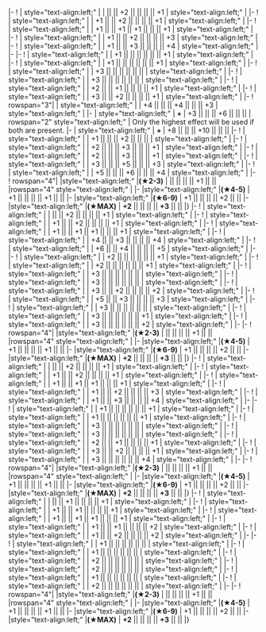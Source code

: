 {{Ship/EquipmentBonuses|Kai Ni Go|class=<includeonly>mw-collapsed</includeonly>}}
|-
! {{GreenPlane}}{{EquipmentLink|Reppuu Kai (Prototype Carrier-based Model)}}
| style="text-align:left;" | 
| || || +2 || || || || +1 
| style="text-align:left;" |
|-
! {{GreenPlane}}{{EquipmentLink|Reppuu Kai Ni}}
| style="text-align:left;" | 
| +1 || || +2 || || || || +1 
| style="text-align:left;" |
|-
! {{Fighter}}{{EquipmentLink|XF5U}}
| style="text-align:left;" | 
| +1 || || +1 || +1 || || || +1
| style="text-align:left;" |
|-
! {{NightFighter}}{{EquipmentLink|Reppuu Kai Ni Model E}}
| style="text-align:left;" | 
| +1 || || +2 || || || || +3 
| style="text-align:left;" |
|-
! {{NightFighter}}{{EquipmentLink|Reppuu Kai Ni Model E (CarDiv 1/Skilled)}}
| style="text-align:left;" | 
| +1 || || +3 || || || || +4 
| style="text-align:left;" |
|-
{{Ship/EquipmentBonuses/Header}}
|-
! {{BluePlane}}{{EquipmentLink|Ryuusei}}
| style="text-align:left;" | 
| +1 || || || || || || +1
| style="text-align:left;" |
|-
! {{BluePlane}}{{EquipmentLink|Ryuusei Kai}}
| style="text-align:left;" | 
| +1 || || || || || || +1
| style="text-align:left;" |
|-
! {{BluePlane}}{{EquipmentLink|Type 97 Torpedo Bomber (Murata Squadron)}}
| style="text-align:left;" | 
| +3 || || || || || ||  
| style="text-align:left;" |
|-
! {{BluePlane}}{{EquipmentLink|Tenzan Model 12 (Murata Squadron)}}
| style="text-align:left;" | 
| +3 || || || || || ||  
| style="text-align:left;" |
|-
! {{BluePlane}}{{EquipmentLink|Ryuusei Kai (CarDiv 1)}}
| style="text-align:left;" | 
| +2 || || +1 || || || || +1
| style="text-align:left;" |
|-
! {{BluePlane}}{{EquipmentLink|Ryuusei Kai (CarDiv 1/Skilled)}}
| style="text-align:left;" | 
| +3 || || +2 || || || || +1
| style="text-align:left;" |
|-
! rowspan="3"| {{NightBomber}}{{EquipmentLink|TBM-3W+3S}}
| style="text-align:left;" | 
| +4 || || || +4 || || || +3
| style="text-align:left;" |
|-
| style="text-align:left;" | '''+ {{EquipmentLink|Ka Type Observation Autogyro|O Type Observation Autogyro Kai|O Type Observation Autogyro Kai Ni|text= Ka/O Type Autogyro}}'''
| +3 || || || +6 || || || 
| rowspan="2" style="text-align:left;" | Only the highest effect will be used if both are present.
|-
| style="text-align:left;" | '''+ {{EquipmentLink|S-51J|S-51J Kai|text=S-51J or S-51J Kai}}'''
| +8 || || || +10 || || || 
|-
{{Ship/EquipmentBonuses/Header}}
! {{Autogyro}}{{EquipmentLink|Ka Type Observation Autogyro}}
| style="text-align:left;" | 
| +1 || || || +2 || || ||  
| style="text-align:left;" | 
|-
! {{Autogyro}}{{EquipmentLink|O Type Observation Autogyro Kai}}
| style="text-align:left;" | 
| +2 || || || +3 || || || +1
| style="text-align:left;" | 
|-
! {{Autogyro}}{{EquipmentLink|O Type Observation Autogyro Kai Ni}}
| style="text-align:left;" | 
| +2 || || || +3 || || || +1
| style="text-align:left;" | 
|-
! {{Autogyro}}{{EquipmentLink|S-51J}}
| style="text-align:left;" | 
| +3 || || || +5 || || || +3
| style="text-align:left;" | 
|-
! {{Autogyro}}{{EquipmentLink|S-51J Kai}}
| style="text-align:left;" | 
| +5 || || || +6 || || || +4
| style="text-align:left;" | 
|-
! rowspan="4"| {{YellowPlane}}{{EquipmentLink|Type 2 Reconnaissance Aircraft}}
|style="text-align:left;" |'''(★2-3)'''
| || || || || +1 || || 
|rowspan="4" style="text-align:left;" |
|-
|style="text-align:left;" |'''(★4-5)'''
| +1 || || || || +1 || || 
|-
|style="text-align:left;" |'''(★6-9)'''
| +1 || || || || +2 || || 
|-
|style="text-align:left;" |'''(★MAX)'''
| '''+2''' || || || || '''+3''' || ||
|}
{{Ship/EquipmentBonuses|Kai Ni E|class=<includeonly>mw-collapsed</includeonly>}}
|-
! {{GreenPlane}}{{EquipmentLink|Reppuu Kai (Prototype Carrier-based Model)}}
| style="text-align:left;" | 
| || || +2 || || || || +1 
| style="text-align:left;" | 
|-
! {{GreenPlane}}{{EquipmentLink|Reppuu Kai Ni}}
| style="text-align:left;" | 
| +1 || || +2 || || || || +1 
| style="text-align:left;" |
|-
! {{Fighter}}{{EquipmentLink|XF5U}}
| style="text-align:left;" | 
| +1 || || +1 || +1 || || || +1
| style="text-align:left;" |
|-
! {{NightFighter}}{{EquipmentLink|Reppuu Kai Ni Model E}}
| style="text-align:left;" | 
| +4 || || +3 || || || || +4 
| style="text-align:left;" |
|-
! {{NightFighter}}{{EquipmentLink|Reppuu Kai Ni Model E (CarDiv 1/Skilled)}}
| style="text-align:left;" | 
| +6 || || +4 || || || || +5 
| style="text-align:left;" |
|-
{{Ship/EquipmentBonuses/Header}}
|-
! {{BluePlane}}{{EquipmentLink|Ryuusei}}
| style="text-align:left;" | 
| +2 || || || || || || +1
| style="text-align:left;" |
|-
! {{BluePlane}}{{EquipmentLink|Ryuusei Kai}}
| style="text-align:left;" | 
| +2 || || || || || || +1
| style="text-align:left;" |
|-
! {{BluePlane}}{{EquipmentLink|Type 97 Torpedo Bomber (Murata Squadron)}}
| style="text-align:left;" | 
| +3 || || || || || ||  
| style="text-align:left;" |
|-
! {{BluePlane}}{{EquipmentLink|Tenzan Model 12 (Murata Squadron)}}
| style="text-align:left;" | 
| +3 || || || || || ||  
| style="text-align:left;" |
|-
! {{BluePlane}}{{EquipmentLink|Ryuusei Kai (CarDiv 1)}}
| style="text-align:left;" | 
| +3 || || +2 || || || || +2
| style="text-align:left;" |
|-
! {{BluePlane}}{{EquipmentLink|Ryuusei Kai (CarDiv 1/Skilled)}}
| style="text-align:left;" | 
| +5 || || +3 || || || || +3
| style="text-align:left;" |
|-
! {{NightBomber}}{{EquipmentLink|Prototype Type 97 Torpedo Bomber Kai No. 3 Model E (w/ Type 6 Airborne Radar Kai)}}
| style="text-align:left;" | 
| +3 || || || || || || 
| style="text-align:left;" |
|-
! {{NightBomber}}{{EquipmentLink|
Prototype Type 97 Torpedo Bomber Kai (Skilled) No. 3 Model E (w/ Type 6 Airborne Radar Kai)}}
| style="text-align:left;" | 
| +3 || || || || || || +1
| style="text-align:left;" |
|-
! {{NightBomber}}{{EquipmentLink|TBM-3W+3S}}
| style="text-align:left;" | 
| +3 || || || || || || +2
| style="text-align:left;" |
|-
{{Ship/EquipmentBonuses/Header}}
|-
! rowspan="4"| {{YellowPlane}}{{EquipmentLink|Type 2 Reconnaissance Aircraft}}
|style="text-align:left;" |'''(★2-3)'''
| || || || || +1 || || 
|rowspan="4" style="text-align:left;" |
|-
|style="text-align:left;" |'''(★4-5)'''
| +1 || || || || +1 || || 
|-
|style="text-align:left;" |'''(★6-9)'''
| +1 || || || || +2 || || 
|-
|style="text-align:left;" |'''(★MAX)'''
| '''+2''' || || || || '''+3''' || ||
|}
{{Ship/EquipmentBonuses|Kai Ni|class=<includeonly>mw-collapsed</includeonly>}}
|-
! {{GreenPlane}}{{EquipmentLink|Reppuu Kai (Prototype Carrier-based Model)}}
| style="text-align:left;" | 
| || || +2 || || || || +1 
| style="text-align:left;" |
|-
! {{GreenPlane}}{{EquipmentLink|Reppuu Kai Ni}}
| style="text-align:left;" | 
| +1 || || +2 || || || || +1 
| style="text-align:left;" |
|-
! {{Fighter}}{{EquipmentLink|XF5U}}
| style="text-align:left;" | 
| +1 || || +1 || +1 || || || +1
| style="text-align:left;" |
|-
! {{NightFighter}}{{EquipmentLink|Reppuu Kai Ni Model E}}
| style="text-align:left;" | 
| +1 || || +2 || || || || +3 
| style="text-align:left;" |
|-
! {{NightFighter}}{{EquipmentLink|Reppuu Kai Ni Model E (CarDiv 1/Skilled)}}
| style="text-align:left;" | 
| +1 || || +3 || || || || +4 
| style="text-align:left;" |
|-
{{Ship/EquipmentBonuses/Header}}
|-
! {{BluePlane}}{{EquipmentLink|Ryuusei}}
| style="text-align:left;" | 
| +1 || || || || || || +1
| style="text-align:left;" |
|-
! {{BluePlane}}{{EquipmentLink|Ryuusei Kai}}
| style="text-align:left;" | 
| +1 || || || || || || +1
| style="text-align:left;" |
|-
! {{BluePlane}}{{EquipmentLink|Type 97 Torpedo Bomber (Murata Squadron)}}
| style="text-align:left;" | 
| +3 || || || || || ||  
| style="text-align:left;" |
|-
! {{BluePlane}}{{EquipmentLink|Tenzan Model 12 (Murata Squadron)}}
| style="text-align:left;" | 
| +3 || || || || || ||  
| style="text-align:left;" |
|-
! {{BluePlane}}{{EquipmentLink|Ryuusei Kai (CarDiv 1)}}
| style="text-align:left;" | 
| +2 || || +1 || || || || +1
| style="text-align:left;" |
|-
! {{BluePlane}}{{EquipmentLink|Ryuusei Kai (CarDiv 1/Skilled)}}
| style="text-align:left;" | 
| +3 || || +2 || || || || +1
| style="text-align:left;" |
|-
! {{NightBomber}}{{EquipmentLink|TBM-3W+3S}}
| style="text-align:left;" | 
| +3 || || || || || || +4
| style="text-align:left;" |
|-
{{Ship/EquipmentBonuses/Header}}
|-
! rowspan="4"| {{YellowPlane}}{{EquipmentLink|Type 2 Reconnaissance Aircraft}}
|style="text-align:left;" |'''(★2-3)'''
| || || || || +1 || || 
|rowspan="4" style="text-align:left;" |
|-
|style="text-align:left;" |'''(★4-5)'''
| +1 || || || || +1 || || 
|-
|style="text-align:left;" |'''(★6-9)'''
| +1 || || || || +2 || || 
|-
|style="text-align:left;" |'''(★MAX)'''
| '''+2''' || || || || '''+3''' || ||
|}
{{Ship/EquipmentBonuses|Kai|class=<includeonly>mw-collapsed</includeonly>}}
|-
! {{GreenPlane}}{{EquipmentLink|Reppuu Kai (Prototype Carrier-based Model)}}
| style="text-align:left;" | 
| || || +1 || || || || +1 
| style="text-align:left;" |
|-
! {{GreenPlane}}{{EquipmentLink|Reppuu Kai Ni}}
| style="text-align:left;" | 
| +1 || || +1 || || || || +1 
| style="text-align:left;" |
|-
! {{Fighter}}{{EquipmentLink|XF5U}}
| style="text-align:left;" | 
| +1 || || +1 || +1 || || || +1
| style="text-align:left;" |
|-
! {{NightFighter}}{{EquipmentLink|Reppuu Kai Ni Model E}}
| style="text-align:left;" | 
| +1 || || +1 || || || || +2 
| style="text-align:left;" |
|-
! {{NightFighter}}{{EquipmentLink|Reppuu Kai Ni Model E (CarDiv 1/Skilled)}}
| style="text-align:left;" | 
| +1 || || +2 || || || || +2 
| style="text-align:left;" |
|-
{{Ship/EquipmentBonuses/Header}}
|-
! {{BluePlane}}{{EquipmentLink|Ryuusei}}
| style="text-align:left;" | 
| +1 || || || || || || 
| style="text-align:left;" |
|-
! {{BluePlane}}{{EquipmentLink|Ryuusei Kai}}
| style="text-align:left;" | 
| +1 || || || || || || 
| style="text-align:left;" |
|-
! {{BluePlane}}{{EquipmentLink|Type 97 Torpedo Bomber (Murata Squadron)}}
| style="text-align:left;" | 
| +2 || || || || || ||  
| style="text-align:left;" |
|-
! {{BluePlane}}{{EquipmentLink|Tenzan Model 12 (Murata Squadron)}}
| style="text-align:left;" | 
| +2 || || || || || ||  
| style="text-align:left;" |
|-
! {{BluePlane}}{{EquipmentLink|Ryuusei Kai (CarDiv 1)}}
| style="text-align:left;" | 
| +1 || || || || || ||  
| style="text-align:left;" |
|-
! {{BluePlane}}{{EquipmentLink|Ryuusei Kai (CarDiv 1/Skilled)}}
| style="text-align:left;" | 
| +2 || || || || || ||  
| style="text-align:left;" |
|-
{{Ship/EquipmentBonuses/Header}}
|-
! rowspan="4"| {{YellowPlane}}{{EquipmentLink|Type 2 Reconnaissance Aircraft}}
|style="text-align:left;" |'''(★2-3)'''
| || || || || +1 || || 
|rowspan="4" style="text-align:left;" |
|-
|style="text-align:left;" |'''(★4-5)'''
| +1 || || || || +1 || || 
|-
|style="text-align:left;" |'''(★6-9)'''
| +1 || || || || +2 || || 
|-
|style="text-align:left;" |'''(★MAX)'''
| '''+2''' || || || || '''+3''' || || 
|}